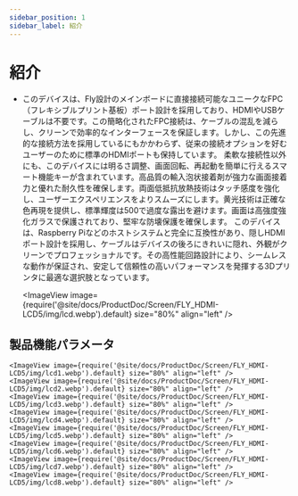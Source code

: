 ```yaml
---
sidebar_position: 1
sidebar_label: 紹介
---
```


# 紹介

* このデバイスは、Fly設計のメインボードに直接接続可能なユニークなFPC（フレキシブルプリント基板）ポート設計を採用しており、HDMIやUSBケーブルは不要です。この簡略化されたFPC接続は、ケーブルの混乱を減らし、クリーンで効率的なインターフェースを保証します。しかし、この先進的な接続方法を採用しているにもかかわらず、従来の接続オプションを好むユーザーのために標準のHDMIポートも保持しています。
柔軟な接続性以外にも、このデバイスには明るさ調整、画面回転、再起動を簡単に行えるスマート機能キーが含まれています。高品質の輸入泡状接着剤が強力な画面接着力と優れた耐久性を確保します。両面低抵抗放熱技術はタッチ感度を強化し、ユーザーエクスペリエンスをよりスムーズにします。黄光技術は正確な色再現を提供し、標準輝度は500で過度な露出を避けます。画面は高強度強化ガラスで保護されており、堅牢な防壊保護を確保します。
このデバイスは、Raspberry Piなどのホストシステムと完全に互換性があり、隠しHDMIポート設計を採用し、ケーブルはデバイスの後ろにきれいに隠れ、外観がクリーンでプロフェッショナルです。その高性能回路設計により、シームレスな動作が保証され、安定して信頼性の高いパフォーマンスを発揮する3Dプリンタに最適な選択肢となっています。

    <ImageView image={require('@site/docs/ProductDoc/Screen/FLY_HDMI-LCD5/img/lcd.webp').default} size="80%" align="left" />

## 製品機能パラメータ
    <ImageView image={require('@site/docs/ProductDoc/Screen/FLY_HDMI-LCD5/img/lcd1.webp').default} size="80%" align="left" />
    <ImageView image={require('@site/docs/ProductDoc/Screen/FLY_HDMI-LCD5/img/lcd2.webp').default} size="80%" align="left" />
    <ImageView image={require('@site/docs/ProductDoc/Screen/FLY_HDMI-LCD5/img/lcd3.webp').default} size="80%" align="left" />
    <ImageView image={require('@site/docs/ProductDoc/Screen/FLY_HDMI-LCD5/img/lcd4.webp').default} size="80%" align="left" />
    <ImageView image={require('@site/docs/ProductDoc/Screen/FLY_HDMI-LCD5/img/lcd5.webp').default} size="80%" align="left" />
    <ImageView image={require('@site/docs/ProductDoc/Screen/FLY_HDMI-LCD5/img/lcd6.webp').default} size="80%" align="left" />
    <ImageView image={require('@site/docs/ProductDoc/Screen/FLY_HDMI-LCD5/img/lcd7.webp').default} size="80%" align="left" />
    <ImageView image={require('@site/docs/ProductDoc/Screen/FLY_HDMI-LCD5/img/lcd8.webp').default} size="80%" align="left" />